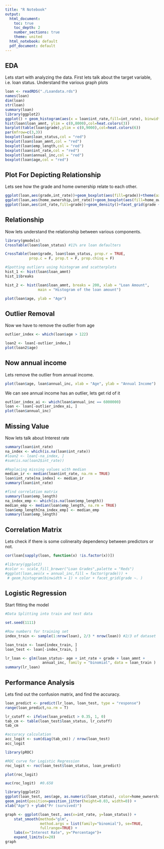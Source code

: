 ---
title: "R Notebook"
output:
  html_document:
    toc: true
    toc_depth: 2
    number_sections: true
    theme: united
  html_notebook: default
  pdf_document: default
---
EDA 
--------------
Lets start with analyzing the data. First lets talk about the target variable, i.e. loan status. Understand the various graph plots
```{r,echo=TRUE}
loan <- readRDS("./Loandata.rds")
names(loan)
dim(loan)
str(loan)
summary(loan)
library(ggplot2)
ggplot() + geom_histogram(aes(x = loan$int_rate,fill=int_rate), binwidth=1,addMeanLine=TRUE,alpha=0.5,removePanelGrid=TRUE, fill = "red")+geom_col()
hist(loan$loan_amnt, ylim = c(0,8000),col=heat.colors(3))
barplot(table(loan$grade),ylim = c(0,9000),col=heat.colors(6))
par(mfrow=c(3,3))
boxplot(loan$loan_status,col = "red")
boxplot(loan$loan_amnt,col = "red")
boxplot(loan$emp_length,col = "red")
boxplot(loan$int_rate,col = "red")
boxplot(loan$annual_inc,col = "red")
boxplot(loan$age,col = "red")
```
Plot For Depicting Relationship
--------------
Lets see how the grade and home ownership relate to each other.
```{r}
ggplot(loan,aes(grade,int_rate))+geom_boxplot(aes(fill=grade))+theme(axis.text.x = element_blank())
ggplot(loan,aes(home_ownership,int_rate))+geom_boxplot(aes(fill=home_ownership))+theme(axis.text.x = element_blank())
ggplot(loan,aes(int_rate,fill=grade))+geom_density()+facet_grid(grade ~ .)
```

Relationship
-------------
Now lets understand the relationship between various components.
```{r}
library(gmodels)
CrossTable(loan$loan_status) #11% are loan defaulters

CrossTable(loan$grade, loan$loan_status, prop.r = TRUE, 
           prop.c = F, prop.t = F, prop.chisq = F)
```
```{r,echo=TRUE}
#Spotting outliers using histogram and scatterplots
hist_1 <- hist(loan$loan_amnt)
hist_1$breaks

hist_2 <- hist(loan$loan_amnt, breaks = 200, xlab = "Loan Amount", 
               main = "Histogram of the loan amount")

plot(loan$age, ylab = "Age")

```

Outlier Removal
-----------------
Now we have to remove the outlier from age
```{r}
outlier_index <- which(loan$age > 122) 

loan2 <- loan[-outlier_index,]
plot(loan2$age)
```
Now annual income
------------------
Lets remove the outlier from annual income.
```{r,echo=TRUE}
plot(loan$age, loan$annual_inc, xlab = "Age", ylab = "Annual Income")

```
We can see annual income has an outlier, lets get rid of it
```{r}
outlier_index_ai <- which(loan$annual_inc == 6000000)
loan <- loan[-outlier_index_ai, ]
plot(loan$annual_inc)
```
Missing Value
-----------------
Now lets talk about Interest rate
```{r}
summary(loan$int_rate)
na_index <- which(is.na(loan$int_rate))
#loan2 <- loan[-na_index, ]
#sum(is.na(loan2$int_rate))
```
```{r}
#Replacing missing values with median
median_ir <- median(loan$int_rate, na.rm = TRUE)
loan$int_rate[na_index] <- median_ir
summary(loan$int_rate)
```
```{r}
#find correlation matrix
summary(loan$emp_length)
na_index_emp <- which(is.na(loan$emp_length))
median_emp <- median(loan$emp_length, na.rm = TRUE)
loan$emp_length[na_index_emp] <- median_emp
summary(loan$emp_length)
```
Correlation Matrix
-----------------
Lets check if there is some colineraity dependency between predictors or not.
```{r}
cor(loan[sapply(loan, function(x) !is.factor(x))])

```
```{r,echo=TRUE}
#library(ggplot2)
#color <- scale_fill_brewer("Loan Grades",palette = "Reds")
#ggplot(loan,aes(x = annual_inc,fill = factor(grade))) +
 # geom_histogram(binwidth = 1) + color + facet_grid(grade ~. )
```
Logistic Regression
---------------------
Start fitting the model
```{r}
#Data Splitting into train and test data

set.seed(1111)

#Row numbers for training set
index_train <- sample(1:nrow(loan), 2/3 * nrow(loan)) #2/3 of dataset

loan_train <- loan[index_train, ]
loan_test <- loan[-index_train, ]

```
```{r}
lr_loan <- glm(loan_status~ age + int_rate + grade + loan_amnt +
                 annual_inc, family = "binomial", data = loan_train )
summary(lr_loan)
```
Performance Analysis
-------------------
Lets find out the confusion matrix, and find the accuracy.
```{r}
loan_predict <- predict(lr_loan, loan_test, type = "response")
range(loan_predict,na.rm = T)
```
```{r}
lr_cutoff <- ifelse(loan_predict > 0.35, 1, 0)
tab_cm <- table(loan_test$loan_status, lr_cutoff)
tab_cm
```
```{r}
#accuracy calculation
acc_logit <- sum(diag(tab_cm)) / nrow(loan_test)
acc_logit
```
```{r}
library(pROC)

#ROC curve for Logistic Regression
roc_logit <- roc(loan_test$loan_status, loan_predict)

plot(roc_logit)

auc(roc_logit)  #0.658

```


```{r}
library(ggplot2)
ggplot(loan_test, aes(age, as.numeric(loan_status), color=home_ownership))  +
geom_point(position=position_jitter(height=0.03, width=0)) +
xlab("Age") + ylab("Pr (survived)")
```
```{r}
graph <- ggplot(loan_test, aes(x=int_rate, y=loan_status)) +
    stat_smooth(method="glm",
                method.args = list(family="binomial"), se=TRUE,
                fullrange=TRUE) +
    labs(x="Interest Rate", y="Percentage")+
    expand_limits(x=20)
graph
```
